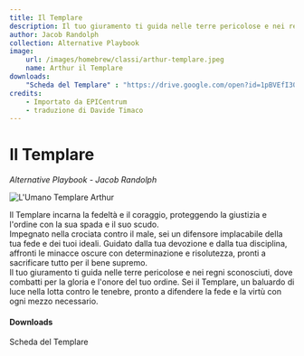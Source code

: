 ```yaml
---
title: Il Templare
description: Il tuo giuramento ti guida nelle terre pericolose e nei regni sconosciuti, dove combatti per la gloria e l'onore del tuo ordine. Sei il Templare, un baluardo di luce nella lotta contro le tenebre, pronto a difendere la fede e la virtù con ogni mezzo necessario.
author: Jacob Randolph
collection: Alternative Playbook
image:
    url: /images/homebrew/classi/arthur-templare.jpeg
    name: Arthur il Templare
downloads:
    "Scheda del Templare" : "https://drive.google.com/open?id=1pBVEfI30NJzOmziGF00V-uRRiJ4QrOMy"
credits:
    - Importato da EPICentrum
    - traduzione di Davide Timaco
---
```


# Il Templare
*Alternative Playbook - Jacob Randolph*

![L'Umano Templare Arthur](/images/homebrew/classi/arthur-templare.jpeg)

Il Templare incarna la fedeltà e il coraggio, proteggendo la giustizia e l'ordine con la sua spada e il suo scudo.  
Impegnato nella crociata contro il male, sei un difensore implacabile della tua fede e dei tuoi ideali. Guidato dalla tua devozione e dalla tua disciplina, affronti le minacce oscure con determinazione e risolutezza, pronti a sacrificare tutto per il bene supremo.  
Il tuo giuramento ti guida nelle terre pericolose e nei regni sconosciuti, dove combatti per la gloria e l'onore del tuo ordine.
Sei il Templare, un baluardo di luce nella lotta contro le tenebre, pronto a difendere la fede e la virtù con ogni mezzo necessario.


#### Downloads

<DownloadLink href="https://drive.google.com/open?id=1pBVEfI30NJzOmziGF00V-uRRiJ4QrOMy">Scheda del Templare</DownloadLink>